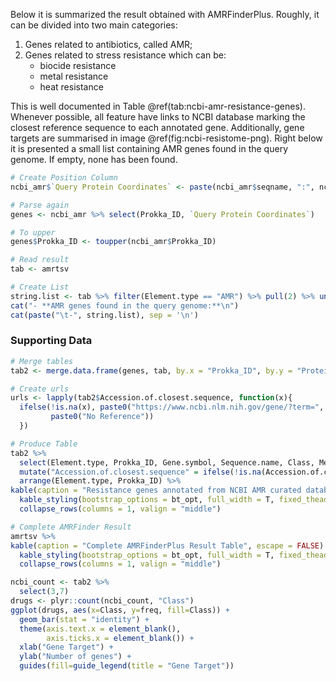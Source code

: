 
Below it is summarized the result obtained with AMRFinderPlus. Roughly, it can be divided into two main categories: 

1. Genes related to antibiotics, called AMR;
2. Genes related to stress resistance which can be:
    + biocide resistance
    + metal resistance
    + heat resistance

This is well documented in Table \@ref(tab:ncbi-amr-resistance-genes). Whenever possible, all feature have links to NCBI database marking the closest reference sequence to each annotated gene. Additionally, gene targets are summarised in image \@ref(fig:ncbi-resistome-png). Right below it is presented a small list containing AMR genes found in the query genome. If empty, none has been found.

```r
# Create Position Column
ncbi_amr$`Query Protein Coordinates` <- paste(ncbi_amr$seqname, ":", ncbi_amr$start, "-", ncbi_amr$end)

# Parse again
genes <- ncbi_amr %>% select(Prokka_ID, `Query Protein Coordinates`)

# To upper
genes$Prokka_ID <- toupper(ncbi_amr$Prokka_ID)

# Read result
tab <- amrtsv

# Create List
string.list <- tab %>% filter(Element.type == "AMR") %>% pull(2) %>% unique()
cat("- **AMR genes found in the query genome:**\n")
cat(paste("\t-", string.list), sep = '\n')
```

### Supporting Data

```r
# Merge tables
tab2 <- merge.data.frame(genes, tab, by.x = "Prokka_ID", by.y = "Protein.identifier")

# Create urls
urls <- lapply(tab2$Accession.of.closest.sequence, function(x){
  ifelse(!is.na(x), paste0("https://www.ncbi.nlm.nih.gov/gene/?term=", x),
         paste0("No Reference"))
  })

# Produce Table
tab2 %>%
  select(Element.type, Prokka_ID, Gene.symbol, Sequence.name, Class, Method, Accession.of.closest.sequence, `Query Protein Coordinates`) %>%
  mutate("Accession.of.closest.sequence" = ifelse(!is.na(Accession.of.closest.sequence), cell_spec(Accession.of.closest.sequence, "html", link = urls), NA)) %>%
  arrange(Element.type, Prokka_ID) %>%
kable(caption = "Resistance genes annotated from NCBI AMR curated database using AMRfinderplus", escape = FALSE, col.names = c("Resistance Type", "Query Protein ID", "Gene Name", "Product", "Target Drug Class", "Annotation Method", "Reference Sequence", "Genome Coordinates")) %>%
  kable_styling(bootstrap_options = bt_opt, full_width = T, fixed_thead = T, font_size = 12) %>%
  collapse_rows(columns = 1, valign = "middle")
```

```r
# Complete AMRFinder Result
amrtsv %>%
kable(caption = "Complete AMRFinderPlus Result Table", escape = FALSE) %>%
  kable_styling(bootstrap_options = bt_opt, full_width = T, fixed_thead = T, font_size = 12) %>%
  collapse_rows(columns = 1, valign = "middle")
```

```r
ncbi_count <- tab2 %>%
  select(3,7)
drugs <- plyr::count(ncbi_count, "Class")
ggplot(drugs, aes(x=Class, y=freq, fill=Class)) +
  geom_bar(stat = "identity") +
  theme(axis.text.x = element_blank(),
        axis.ticks.x = element_blank()) +
  xlab("Gene Target") +
  ylab("Number of genes") +
  guides(fill=guide_legend(title = "Gene Target"))
```

